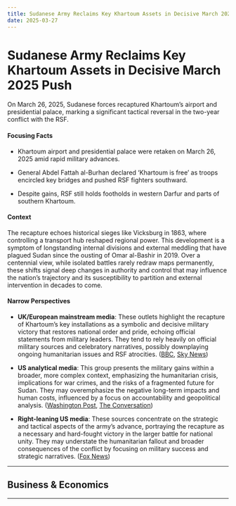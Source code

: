 ```yaml
---
title: Sudanese Army Reclaims Key Khartoum Assets in Decisive March 2025 Push
date: 2025-03-27
---
```


# Sudanese Army Reclaims Key Khartoum Assets in Decisive March 2025 Push

On March 26, 2025, Sudanese forces recaptured Khartoum’s airport and presidential palace, marking a significant tactical reversal in the two-year conflict with the RSF.

#### Focusing Facts

- Khartoum airport and presidential palace were retaken on March 26, 2025 amid rapid military advances.

- General Abdel Fattah al-Burhan declared ‘Khartoum is free’ as troops encircled key bridges and pushed RSF fighters southward.

- Despite gains, RSF still holds footholds in western Darfur and parts of southern Khartoum.

#### Context

The recapture echoes historical sieges like Vicksburg in 1863, where controlling a transport hub reshaped regional power. This development is a symptom of longstanding internal divisions and external meddling that have plagued Sudan since the ousting of Omar al-Bashir in 2019. Over a centennial view, while isolated battles rarely redraw maps permanently, these shifts signal deep changes in authority and control that may influence the nation’s trajectory and its susceptibility to partition and external intervention in decades to come.

#### Narrow Perspectives

- **UK/European mainstream media**: These outlets highlight the recapture of Khartoum’s key installations as a symbolic and decisive military victory that restores national order and pride, echoing official statements from military leaders. They tend to rely heavily on official military sources and celebratory narratives, possibly downplaying ongoing humanitarian issues and RSF atrocities. ([BBC](https://www.bbc.com/news/articles/cx2g0ppj9lyo), [Sky News](https://news.sky.com/story/sudanese-army-retakes-capital-khartoum-says-military-chief-after-nearly-two-years-of-fighting-13336219))

- **US analytical media**: This group presents the military gains within a broader, more complex context, emphasizing the humanitarian crisis, implications for war crimes, and the risks of a fragmented future for Sudan. They may overemphasize the negative long-term impacts and human costs, influenced by a focus on accountability and geopolitical analysis. ([Washington Post](https://www.washingtonpost.com/world/2025/03/26/sudan-war-khartoum-military/), [The Conversation](http://theconversation.com/sudans-civil-war-what-military-advances-mean-and-where-the-country-could-be-heading-next-253007))

- **Right-leaning US media**: These sources concentrate on the strategic and tactical aspects of the army’s advance, portraying the recapture as a necessary and hard-fought victory in the larger battle for national unity. They may understate the humanitarian fallout and broader consequences of the conflict by focusing on military success and strategic narratives. ([Fox News](https://www.foxnews.com/world/sudan-army-surrounds-khartoum-airport-battle-capital-military-sources-say))

---

## Business & Economics

---
